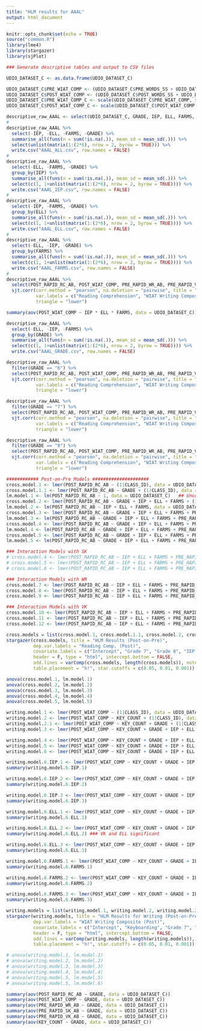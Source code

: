 ```yaml
---
title: "HLM results for AAAL"
output: html_document
---
```


```r
knitr::opts_chunk$set(echo = TRUE)
source("common.R")
library(lme4)
library(stargazer)
library(sjPlot)
```

```r
### Generate descriptive tables and output to CSV files

UDIO_DATASET_C <- as.data.frame(UDIO_DATASET_C)

UDIO_DATASET_C$PRE_WIAT_COMP <- (UDIO_DATASET_C$PRE_WORDS_SS + UDIO_DATASET_C$PRE_WIAT_SS) / 2
UDIO_DATASET_C$POST_WIAT_COMP <- (UDIO_DATASET_C$POST_WORDS_SS + UDIO_DATASET_C$POST_WIAT_SS) / 2
UDIO_DATASET_C$PRE_WIAT_COMP_C <- scale(UDIO_DATASET_C$PRE_WIAT_COMP, scale = FALSE)
UDIO_DATASET_C$POST_WIAT_COMP_C <- scale(UDIO_DATASET_C$POST_WIAT_COMP, scale = FALSE)

descriptive_raw_AAAL <- select(UDIO_DATASET_C, GRADE, IEP, ELL, FARMS, POST_RAPID_RC_AB, POST_WIAT_COMP, PRE_RAPID_WR_AB, PRE_RAPID_VK_AB, PRE_RAPID_SK_AB, KEY_COUNT)
# 
descriptive_raw_AAAL %>%
  select(-IEP, -ELL, -FARMS, -GRADE) %>%
  summarise_all(funs(n = sum(!is.na(.)), mean_sd = mean_sd(.))) %>%
  select(unlist(matrix(1:(2*6), nrow = 2, byrow = TRUE))) %>%
  write.csv("AAAL_ALL.csv", row.names = FALSE)
# 
descriptive_raw_AAAL %>%
  select(-ELL, -FARMS, -GRADE) %>%
  group_by(IEP) %>%
  summarise_all(funs(n = sum(!is.na(.)), mean_sd = mean_sd(.))) %>%
  select(c(1, 1+unlist(matrix(1:(2*6), nrow = 2, byrow = TRUE)))) %>%
  write.csv("AAAL_IEP.csv", row.names = FALSE)
# 
descriptive_raw_AAAL %>%
  select(-IEP, -FARMS, -GRADE) %>%
  group_by(ELL) %>%
  summarise_all(funs(n = sum(!is.na(.)), mean_sd = mean_sd(.))) %>%
  select(c(1, 1+unlist(matrix(1:(2*6), nrow = 2, byrow = TRUE)))) %>%
  write.csv("AAAL_ELL.csv", row.names = FALSE)
# 
descriptive_raw_AAAL %>%
  select(-ELL, -IEP, -GRADE) %>%
  group_by(FARMS) %>%
  summarise_all(funs(n = sum(!is.na(.)), mean_sd = mean_sd(.))) %>%
  select(c(1, 1+unlist(matrix(1:(2*6), nrow = 2, byrow = TRUE)))) %>%
  write.csv("AAAL_FARMS.csv", row.names = FALSE)
# 
descriptive_raw_AAAL %>%
  select(POST_RAPID_RC_AB, POST_WIAT_COMP, PRE_RAPID_WR_AB, PRE_RAPID_VK_AB, PRE_RAPID_SK_AB, KEY_COUNT) %>%
  sjt.corr(corr.method = "pearson", na.deletion = "pairwise", title = "Correlation Tables", file = "corr.table.aaal.html",
           var.labels = c("Reading Comprehension", "WIAT Writing Composite", "Orthographic Knowledge", "Vocabulary Knowledge", "Syntactic Knowledge", "Keyboarding"),
           triangle = "lower")

summary(aov(POST_WIAT_COMP ~ IEP * ELL * FARMS, data = UDIO_DATASET_C))

descriptive_raw_AAAL %>%
  select(-ELL, -IEP, -FARMS) %>%
  group_by(GRADE) %>%
  summarise_all(funs(n = sum(!is.na(.)), mean_sd = mean_sd(.))) %>%
  select(c(1, 1+unlist(matrix(1:(2*6), nrow = 2, byrow = TRUE)))) %>%
  write.csv("AAAL_GRADE.csv", row.names = FALSE)

descriptive_raw_AAAL %>%
  filter(GRADE == "6") %>%
  select(POST_RAPID_RC_AB, POST_WIAT_COMP, PRE_RAPID_WR_AB, PRE_RAPID_VK_AB, PRE_RAPID_SK_AB, KEY_COUNT) %>%
  sjt.corr(corr.method = "pearson", na.deletion = "pairwise", title = "Correlation Tables", file = "corr.table.aaal6.html",
           var.labels = c("Reading Comprehension", "WIAT Writing Composite", "Orthographic Knowledge", "Vocabulary Knowledge", "Syntactic Knowledge", "Keyboarding"),
           triangle = "lower")

descriptive_raw_AAAL %>%
  filter(GRADE == "7") %>%
  select(POST_RAPID_RC_AB, POST_WIAT_COMP, PRE_RAPID_WR_AB, PRE_RAPID_VK_AB, PRE_RAPID_SK_AB, KEY_COUNT) %>%
  sjt.corr(corr.method = "pearson", na.deletion = "pairwise", title = "Correlation Tables", file = "corr.table.aaal7.html",
           var.labels = c("Reading Comprehension", "WIAT Writing Composite", "Orthographic Knowledge", "Vocabulary Knowledge", "Syntactic Knowledge", "Keyboarding"),
           triangle = "lower")

descriptive_raw_AAAL %>%
  filter(GRADE == "8") %>%
  select(POST_RAPID_RC_AB, POST_WIAT_COMP, PRE_RAPID_WR_AB, PRE_RAPID_VK_AB, PRE_RAPID_SK_AB, KEY_COUNT) %>%
  sjt.corr(corr.method = "pearson", na.deletion = "pairwise", title = "Correlation Tables", file = "corr.table.aaal8.html",
           var.labels = c("Reading Comprehension", "WIAT Writing Composite", "Orthographic Knowledge", "Vocabulary Knowledge", "Syntactic Knowledge", "Keyboarding"),
           triangle = "lower")

```

```r
############ Post-on-Pre Models #####################
cross.model.1 <- lmer(POST_RAPID_RC_AB ~ (1|CLASS_ID), data = UDIO_DATASET_C)   ## Unconditional Model
cross.model.1.1 <- lmer(POST_RAPID_RC_AB ~ GRADE + (1|CLASS_ID), data = UDIO_DATASET_C)
lm.model.1 <- lm(POST_RAPID_RC_AB ~ 1, data = UDIO_DATASET_C)   ## Unconditional Model
cross.model.2 <- lmer(POST_RAPID_RC_AB ~ GRADE + IEP + ELL + FARMS + (1|CLASS_ID), data = UDIO_DATASET_C) ## SES-only Model
lm.model.2 <- lm(POST_RAPID_RC_AB ~ IEP + ELL + FARMS, data = UDIO_DATASET_C) ## SES-only Model
cross.model.3 <- lmer(POST_RAPID_RC_AB ~ GRADE + IEP + ELL + FARMS + PRE_RAPID_WR_AB_C + (1|CLASS_ID), data = UDIO_DATASET_C) ## SES-only Model
lm.model.3 <- lm(POST_RAPID_RC_AB ~ GRADE + IEP + ELL + FARMS + PRE_RAPID_WR_AB_C, data = UDIO_DATASET_C) ## SES-only Model
cross.model.4 <- lmer(POST_RAPID_RC_AB ~ GRADE + IEP + ELL + FARMS + PRE_RAPID_WR_AB_C + PRE_RAPID_VK_AB_C + (1|CLASS_ID), data = UDIO_DATASET_C) ## SES-only Model
lm.model.4 <- lm(POST_RAPID_RC_AB ~ GRADE + IEP + ELL + FARMS + PRE_RAPID_WR_AB_C + PRE_RAPID_VK_AB_C, data = UDIO_DATASET_C) ## SES-only Model
cross.model.5 <- lmer(POST_RAPID_RC_AB ~ GRADE + IEP + ELL + FARMS + PRE_RAPID_WR_AB_C + PRE_RAPID_VK_AB_C + PRE_RAPID_SK_AB_C + (1|CLASS_ID), data = UDIO_DATASET_C) ## SES-only Model
lm.model.5 <- lm(POST_RAPID_RC_AB ~ GRADE + IEP + ELL + FARMS + PRE_RAPID_WR_AB_C + PRE_RAPID_VK_AB_C + PRE_RAPID_SK_AB_C, data = UDIO_DATASET_C) ## SES-only Model

### Interaction Models with SK
# cross.model.4 <- lmer(POST_RAPID_RC_AB ~ IEP + ELL + FARMS + PRE_RAPID_WR_AB_C + PRE_RAPID_VK_AB_C + PRE_RAPID_SK_AB_C + PRE_RAPID_SK_AB_C:IEP + (1|CLASS_ID), data = UDIO_DATASET_Cleaned) ## SES-only Model
# cross.model.5 <- lmer(POST_RAPID_RC_AB ~ IEP + ELL + FARMS + PRE_RAPID_WR_AB_C + PRE_RAPID_VK_AB_C + PRE_RAPID_SK_AB_C + PRE_RAPID_SK_AB_C:ELL + (1|CLASS_ID), data = UDIO_DATASET_Cleaned) ## SES-only Model
# cross.model.6 <- lmer(POST_RAPID_RC_AB ~ IEP + ELL + FARMS + PRE_RAPID_WR_AB_C + PRE_RAPID_VK_AB_C + PRE_RAPID_SK_AB_C + PRE_RAPID_SK_AB_C:FARMS + (1|CLASS_ID), data = UDIO_DATASET_Cleaned) ## SES-only Model

### Interaction Models with WR
cross.model.7 <- lmer(POST_RAPID_RC_AB ~ IEP + ELL + FARMS + PRE_RAPID_WR_AB_C + PRE_RAPID_VK_AB_C + PRE_RAPID_SK_AB_C + PRE_RAPID_WR_AB_C:IEP + (1|CLASS_ID), data = UDIO_DATASET_C) ## SES-only Model
cross.model.8 <- lmer(POST_RAPID_RC_AB ~ IEP + ELL + FARMS + PRE_RAPID_WR_AB_C + PRE_RAPID_VK_AB_C + PRE_RAPID_SK_AB_C + PRE_RAPID_WR_AB_C:ELL + (1|CLASS_ID), data = UDIO_DATASET_C) ## SES-only Model
cross.model.9 <- lmer(POST_RAPID_RC_AB ~ IEP + ELL + FARMS + PRE_RAPID_WR_AB_C + PRE_RAPID_VK_AB_C + PRE_RAPID_SK_AB_C + PRE_RAPID_WR_AB_C:FARMS + (1|CLASS_ID), data = UDIO_DATASET_C) ## SES-only Model

### Interaction Models with VK
cross.model.10 <- lmer(POST_RAPID_RC_AB ~ IEP + ELL + FARMS + PRE_RAPID_WR_AB_C + PRE_RAPID_VK_AB_C + PRE_RAPID_SK_AB_C + PRE_RAPID_VK_AB_C:IEP + (1|CLASS_ID), data = UDIO_DATASET_C) ## SES-only Model
cross.model.11 <- lmer(POST_RAPID_RC_AB ~ IEP + ELL + FARMS + PRE_RAPID_WR_AB_C + PRE_RAPID_VK_AB_C + PRE_RAPID_SK_AB_C + PRE_RAPID_VK_AB_C:ELL + (1|CLASS_ID), data = UDIO_DATASET_C) ## SES-only Model
cross.model.12 <- lmer(POST_RAPID_RC_AB ~ IEP + ELL + FARMS + PRE_RAPID_WR_AB_C + PRE_RAPID_VK_AB_C + PRE_RAPID_SK_AB_C + PRE_RAPID_VK_AB_C:FARMS + (1|CLASS_ID), data = UDIO_DATASET_C) ## SES-only Model

```

```r
cross.models = list(cross.model.1, cross.model.1.1, cross.model.2, cross.model.3, cross.model.4, cross.model.5)
stargazer(cross.models, title = "HLM Results (Post-on-Pre)",
          dep.var.labels = "Reading Comp. (Post)",
          covariate.labels = c("Intercept", "Grade 7", "Grade 8", "IEP Status", "ELL Status", "Free/Reduced Lunch", "Word Recog. (Pre)", "Voc. Know. (Pre)", "Syn. Know. (Pre)"),
          header = F, type = "html", intercept.bottom = FALSE,
          add.lines = varComp(cross.models, length(cross.models)), notes = "Predictors are grand-mean centered", notes.append = TRUE,
          table.placement = "h!", star.cutoffs = c(0.05, 0.01, 0.001))

anova(cross.model.1, lm.model.1)
anova(cross.model.2, lm.model.2)
anova(cross.model.3, lm.model.3)
anova(cross.model.4, lm.model.4)
anova(cross.model.5, lm.model.5)
```

```r
writing.model.1 <- lmer(POST_WIAT_COMP ~ (1|CLASS_ID), data = UDIO_DATASET_C)
writing.model.2 <- lmer(POST_WIAT_COMP ~ KEY_COUNT + (1|CLASS_ID), data = UDIO_DATASET_C)
writing.model.2.1 <- lmer(POST_WIAT_COMP ~ KEY_COUNT + GRADE + (1|CLASS_ID), data = UDIO_DATASET_C)
writing.model.3 <- lmer(POST_WIAT_COMP ~ KEY_COUNT + GRADE + IEP + ELL + FARMS + (1|CLASS_ID), data = UDIO_DATASET_C)

writing.model.4 <- lmer(POST_WIAT_COMP ~ KEY_COUNT + GRADE + IEP + ELL + FARMS + PRE_RAPID_WR_AB_C + (1|CLASS_ID), data = UDIO_DATASET_C)
writing.model.5 <- lmer(POST_WIAT_COMP ~ KEY_COUNT + GRADE + IEP + ELL + FARMS + PRE_RAPID_WR_AB_C + PRE_RAPID_VK_AB_C + (1|CLASS_ID), data = UDIO_DATASET_C)
writing.model.6 <- lmer(POST_WIAT_COMP ~ KEY_COUNT + GRADE + IEP + ELL + FARMS + PRE_RAPID_WR_AB_C + PRE_RAPID_VK_AB_C + PRE_RAPID_SK_AB_C + (1|CLASS_ID), data = UDIO_DATASET_C)

writing.model.6.IEP.1 <- lmer(POST_WIAT_COMP ~ KEY_COUNT + GRADE + IEP + ELL + FARMS + PRE_RAPID_WR_AB_C + PRE_RAPID_VK_AB_C + PRE_RAPID_SK_AB_C + IEP:PRE_RAPID_WR_AB_C + (1|CLASS_ID), data = UDIO_DATASET_C)
summary(writing.model.6.IEP.1)

writing.model.6.IEP.2 <- lmer(POST_WIAT_COMP ~ KEY_COUNT + GRADE + IEP + ELL + FARMS + PRE_RAPID_WR_AB_C + PRE_RAPID_VK_AB_C + PRE_RAPID_SK_AB_C + IEP:PRE_RAPID_VK_AB_C + (1|CLASS_ID), data = UDIO_DATASET_C)
summary(writing.model.6.IEP.2)

writing.model.6.IEP.3 <- lmer(POST_WIAT_COMP ~ KEY_COUNT + GRADE + IEP + ELL + FARMS + PRE_RAPID_WR_AB_C + PRE_RAPID_VK_AB_C + PRE_RAPID_SK_AB_C + IEP:PRE_RAPID_SK_AB_C + (1|CLASS_ID), data = UDIO_DATASET_C)
summary(writing.model.6.IEP.3)

writing.model.6.ELL.1 <- lmer(POST_WIAT_COMP ~ KEY_COUNT + GRADE + IEP + ELL + FARMS + PRE_RAPID_WR_AB_C + PRE_RAPID_VK_AB_C + PRE_RAPID_SK_AB_C + ELL:PRE_RAPID_WR_AB_C + (1|CLASS_ID), data = UDIO_DATASET_C)
summary(writing.model.6.ELL.1)

writing.model.6.ELL.2 <- lmer(POST_WIAT_COMP ~ KEY_COUNT + GRADE + IEP + ELL + FARMS + PRE_RAPID_WR_AB_C + PRE_RAPID_VK_AB_C + PRE_RAPID_SK_AB_C + ELL:PRE_RAPID_VK_AB_C + (1|CLASS_ID), data = UDIO_DATASET_C)
summary(writing.model.6.ELL.2) ### VK and ELL significant

writing.model.6.ELL.3 <- lmer(POST_WIAT_COMP ~ KEY_COUNT + GRADE + IEP + ELL + FARMS + PRE_RAPID_WR_AB_C + PRE_RAPID_VK_AB_C + PRE_RAPID_SK_AB_C + ELL:PRE_RAPID_SK_AB_C + (1|CLASS_ID), data = UDIO_DATASET_C)
summary(writing.model.6.ELL.3)

writing.model.6.FARMS.1 <- lmer(POST_WIAT_COMP ~ KEY_COUNT + GRADE + IEP + ELL + FARMS + PRE_RAPID_WR_AB_C + PRE_RAPID_VK_AB_C + PRE_RAPID_SK_AB_C + FARMS:PRE_RAPID_WR_AB_C + (1|CLASS_ID), data = UDIO_DATASET_C)
summary(writing.model.6.FARMS.1)

writing.model.6.FARMS.2 <- lmer(POST_WIAT_COMP ~ KEY_COUNT + GRADE + IEP + ELL + FARMS + PRE_RAPID_WR_AB_C + PRE_RAPID_VK_AB_C + PRE_RAPID_SK_AB_C + FARMS:PRE_RAPID_VK_AB_C + (1|CLASS_ID), data = UDIO_DATASET_C)
summary(writing.model.6.FARMS.2)

writing.model.6.FARMS.3 <- lmer(POST_WIAT_COMP ~ KEY_COUNT + GRADE + IEP + ELL + FARMS + PRE_RAPID_WR_AB_C + PRE_RAPID_VK_AB_C + PRE_RAPID_SK_AB_C + FARMS:PRE_RAPID_SK_AB_C + (1|CLASS_ID), data = UDIO_DATASET_C)
summary(writing.model.6.FARMS.3)


```


```r
writing.models = list(writing.model.1, writing.model.2, writing.model.2.1, writing.model.3, writing.model.4, writing.model.5, writing.model.6, writing.model.6.ELL.2)
stargazer(writing.models, title = "HLM Results for Writing (Post-on-Pre)",
          dep.var.labels = "WIAT Writing Composite (Post)",
          covariate.labels = c("Intercept", "Keyboarding", "Grade 7", "Grade 8", "IEP Status", "ELL Status", "Free/Reduced Lunch", "Orthographic Knowledge", "Vocabulary Knowledge", "Syntactic Knowledge"),
          header = F, type = "html", intercept.bottom = FALSE,
          add.lines = varComp(writing.models, length(writing.models)), notes = "Predictors are grand-mean centered", notes.append = TRUE,
          table.placement = "h!", star.cutoffs = c(0.05, 0.01, 0.001))

# anova(writing.model.1, lm.model.1)
# anova(writing.model.2, lm.model.2)
# anova(writing.model.3, lm.model.3)
# anova(writing.model.4, lm.model.4)
# anova(writing.model.5, lm.model.5)
# anova(writing.model.5, lm.model.6)

summary(aov(POST_RAPID_RC_AB ~ GRADE, data = UDIO_DATASET_C))
summary(aov(POST_WIAT_COMP ~ GRADE, data = UDIO_DATASET_C))
summary(aov(PRE_RAPID_WR_AB ~ GRADE, data = UDIO_DATASET_C))
summary(aov(PRE_RAPID_SK_AB ~ GRADE, data = UDIO_DATASET_C))
summary(aov(PRE_RAPID_VK_AB ~ GRADE, data = UDIO_DATASET_C))
summary(aov(KEY_COUNT ~ GRADE, data = UDIO_DATASET_C))


```